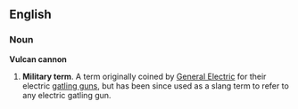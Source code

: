 ==English==
===Noun===
'''Vulcan cannon'''
# '''Military term'''. A term originally coined by [[w:General Electric|General Electric]] for their electric [[w:Gatling gun|gatling guns]], but has been since used as a slang term to refer to any electric gatling gun.